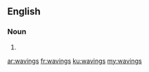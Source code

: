 ==English==

===Noun===
{{head|en}}

# {{plural of|waving}}

[[ar:wavings]]
[[fr:wavings]]
[[ku:wavings]]
[[my:wavings]]